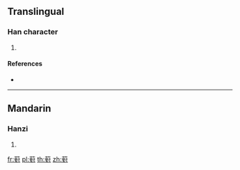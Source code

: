 {{character info/new}}
==Translingual==

===Han character===
{{Han char|rn=140|rad=艸|as=14|sn=20|four=44140|canj=TTGI}}

# {{defn|Han|sort=艸14}}

====References====
* {{Han ref|kx=1062.470|dkj=32193|dj=1527.240|hdz=53312.050|uh=85B1|ud=34225|bh=F0B3|bd=61619}}

----

==Mandarin==

===Hanzi===
{{cmn-hanzi|pin=[[duì]] ([[dui4]])|wg=tui<sup>4</sup>}}

# {{defn|lang=cmn|sort=艸14}}

[[fr:薱]]
[[pl:薱]]
[[th:薱]]
[[zh:薱]]